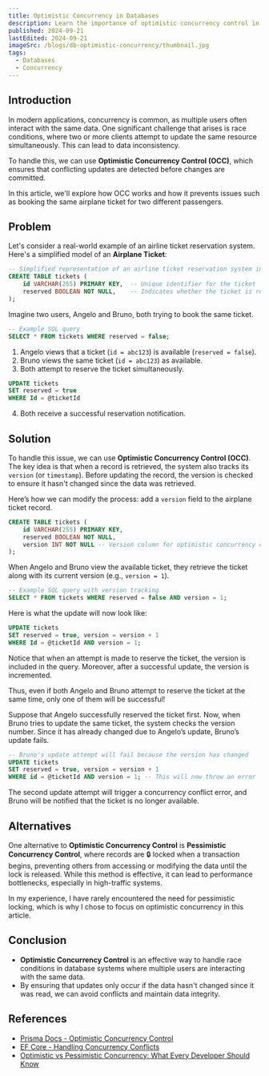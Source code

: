 ```yaml
---
title: Optimistic Concurrency in Databases
description: Learn the importance of optimistic concurrency control in databases to handle race conditions.
published: 2024-09-21
lastEdited: 2024-09-21
imageSrc: /blogs/db-optimistic-concurrency/thumbnail.jpg
tags:
  - Databases
  - Concurrency
---
```


## Introduction

In modern applications, concurrency is common, as multiple users often interact with the same data.
One significant challenge that arises is race conditions, where two or more clients attempt to update the same resource simultaneously. This can lead to data inconsistency.

To handle this, we can use **Optimistic Concurrency Control (OCC)**, which ensures that conflicting updates are detected before changes are committed.

In this article, we'll explore how OCC works and how it prevents issues such as booking the same airplane ticket for two different passengers.

## Problem

Let's consider a real-world example of an airline ticket reservation system. Here's a simplified model of an **Airplane Ticket**:

```sql
-- Simplified representation of an airline ticket reservation system in SQL
CREATE TABLE tickets (
    id VARCHAR(255) PRIMARY KEY,  -- Unique identifier for the ticket
    reserved BOOLEAN NOT NULL,    -- Indicates whether the ticket is reserved or not
);
```

Imagine two users, Angelo and Bruno, both trying to book the same ticket.

```sql
-- Example SQL query
SELECT * FROM tickets WHERE reserved = false;
```

1. Angelo views that a ticket (`id = abc123`) is available (`reserved = false`).
2. Bruno views the same ticket (`id = abc123`) as available.
3. Both attempt to reserve the ticket simultaneously.

```sql
UPDATE tickets
SET reserved = true
WHERE Id = @ticketId
```

4. Both receive a successful reservation notification.

<Alert
  type="error"
  title="Race Condition"
  text="However, only one of them should have been able to reserve the ticket, as there is only one available. 
  This is a classic race condition—both users are led to believe they successfully booked the same seat, but in reality, only one should have succeeded."
/>

## Solution

To handle this issue, we can use **Optimistic Concurrency Control (OCC)**. The key idea is that when a record is retrieved, the system also tracks its `version` (or `timestamp`).
Before updating the record, the version is checked to ensure it hasn't changed since the data was retrieved.

<Alert
  type="correct"
  title="Solution"
  text="Before updating the record, the version is checked to ensure it hasn't changed since the data was retrieved."
/>

Here’s how we can modify the process: add a `version` field to the airplane ticket record.

```sql
CREATE TABLE tickets (
    id VARCHAR(255) PRIMARY KEY,
    reserved BOOLEAN NOT NULL,
    version INT NOT NULL -- Version column for optimistic concurrency control
);
```

When Angelo and Bruno view the available ticket, they retrieve the ticket along with its current version (e.g., `version = 1`).

```sql
-- Example SQL query with version tracking
SELECT * FROM tickets WHERE reserved = false AND version = 1;
```

Here is what the update will now look like:

```sql
UPDATE tickets
SET reserved = true, version = version + 1
WHERE Id = @ticketId AND version = 1;
```

Notice that when an attempt is made to reserve the ticket, the version is included in the query. Moreover, after a successful update, the version is incremented.

<Alert
  type="info"
  text="The version is included in the query. Moreover, after a successful update, the version is incremented."
/>

Thus, even if both Angelo and Bruno attempt to reserve the ticket at the same time, only one of them will be successful!

Suppose that Angelo successfully reserved the ticket first.
Now, when Bruno tries to update the same ticket, the system checks the version number. Since it has already changed due to Angelo’s update, Bruno’s update fails.

```sql
-- Bruno's update attempt will fail because the version has changed
UPDATE tickets
SET reserved = true, version = version + 1
WHERE id = @ticketId AND version = 1; -- This will now throw an error
```

The second update attempt will trigger a concurrency conflict error, and Bruno will be notified that the ticket is no longer available.

## Alternatives

One alternative to **Optimistic Concurrency Control** is **Pessimistic Concurrency Control**, where records are 🔒 locked when a transaction begins, preventing others from accessing or modifying the data until the lock is released.
While this method is effective, it can lead to performance bottlenecks, especially in high-traffic systems.

In my experience, I have rarely encountered the need for pessimistic locking, which is why I chose to focus on optimistic concurrency in this article.

## Conclusion

- **Optimistic Concurrency Control** is an effective way to handle race conditions in database systems where multiple users are interacting with the same data.
- By ensuring that updates only occur if the data hasn't changed since it was read, we can avoid conflicts and maintain data integrity.

## References

- [Prisma Docs - Optimistic Concurrency Control](https://www.prisma.io/docs/orm/prisma-client/queries/transactions#optimistic-concurrency-control)
- [EF Core - Handling Concurrency Conflicts](https://learn.microsoft.com/en-us/ef/core/saving/concurrency?tabs=data-annotations)
- [Optimistic vs Pessimistic Concurrency: What Every Developer Should Know](https://cult.honeypot.io/reads/optimistic-vs-pessimistic-concurrency/)
